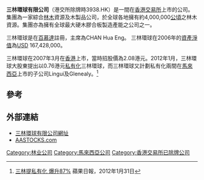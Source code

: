 '''三林環球有限公司'''（港交所除牌時3938.HK）是一間在[[香港交易所|香港交易所]]上市的公司。集團為一家綜合[[木|林木]]資源及木製品公司，於全球各地擁有約4,000,000[[公頃|公頃]]之林木資源。集團亦為擁有全球最大硬木膠合板製造產能之公司之一。

三林環球是在[[百慕達|百慕達]]註冊，主席為CHAN Hua Eng。 三林環球在2006年的[[資產淨值|資產淨值]]為[[美元|USD]] 167,428,000。

三林環球在2007年3月在[[香港|香港]]上市，當時招股價為2.08港元。2012年1月，三林環球大股東提出以0.76港元[[私有化|私有化]]三林環球，而三林環球又計劃私有化兩間在[[馬來西亞|馬來西亞]]上市的子公司Lingui及Glenealy。<ref>[http://hk.apple.nextmedia.com/template/apple/art_main.php?iss_id=20120131&sec_id=15307&subsec=15320&art_id=16027447 三林提私有化 爆升87%] 蘋果日報，2012年1月31日</ref>

==參考==
{{reflist}}

== 外部連結 ==
*[http://www.samling.com 三林環球有限公司網址]{{Wayback|url=http://www.samling.com/ |date=20070927130740 }}
*[https://web.archive.org/web/20071203221112/http://www.aastocks.com/chi/fundamental/profile.asp?symbol=3938 AASTOCKS.com]

{{HK-corp-stub}}
[[Category:林业公司|Category:林业公司]]
[[Category:馬來西亞公司|Category:馬來西亞公司]]
[[Category:香港交易所已除牌公司|Category:香港交易所已除牌公司]]